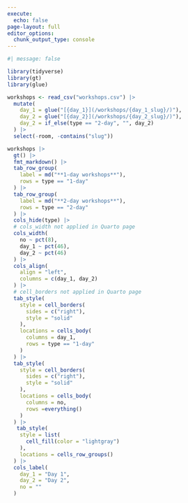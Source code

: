 ```yaml
---
execute: 
  echo: false
page-layout: full
editor_options: 
  chunk_output_type: console
---
```


```r
#| message: false

library(tidyverse)
library(gt)
library(glue)

workshops <- read_csv("workshops.csv") |>
  mutate(
    day_1 = glue("[{day_1}](/workshops/{day_1_slug}/)"),
    day_2 = glue("[{day_2}](/workshops/{day_2_slug}/)"),
    day_2 = if_else(type == "2-day", "", day_2)
  ) |>
  select(-room, -contains("slug")) 
```

```r
workshops |>
  gt() |>
  fmt_markdown() |>
  tab_row_group(
    label = md("**1-day workshops**"),
    rows = type == "1-day"
  ) |>
  tab_row_group(
    label = md("**2-day workshops**"),
    rows = type == "2-day"
  ) |>
  cols_hide(type) |>
  # cols_width not applied in Quarto page
  cols_width(
    no ~ pct(8),
    day_1 ~ pct(46),
    day_2 ~ pct(46)
  ) |>
  cols_align(
    align = "left",
    columns = c(day_1, day_2)
  ) |>
  # cell_borders not applied in Quarto page
  tab_style(
    style = cell_borders(
      sides = c("right"),
      style = "solid"
    ),
    locations = cells_body(
      columns = day_1,
      rows = type == "1-day"
    )
  ) |>
  tab_style(
    style = cell_borders(
      sides = c("right"),
      style = "solid"
    ),
    locations = cells_body(
      columns = no,
      rows =everything()
    )
  ) |>
   tab_style(
    style = list(
      cell_fill(color = "lightgray")
    ),
    locations = cells_row_groups()
  ) |>
  cols_label(
    day_1 = "Day 1",
    day_2 = "Day 2",
    no = ""
  )
```
